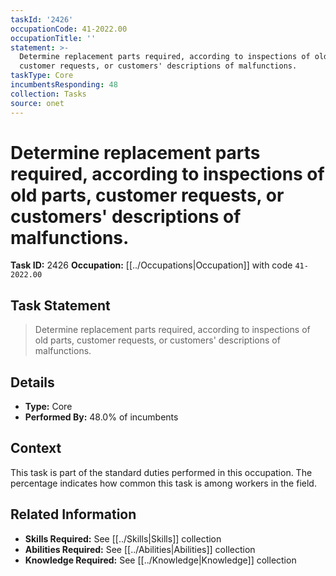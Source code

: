 ```yaml
---
taskId: '2426'
occupationCode: 41-2022.00
occupationTitle: ''
statement: >-
  Determine replacement parts required, according to inspections of old parts,
  customer requests, or customers' descriptions of malfunctions.
taskType: Core
incumbentsResponding: 48
collection: Tasks
source: onet
---
```

# Determine replacement parts required, according to inspections of old parts, customer requests, or customers' descriptions of malfunctions.

**Task ID:** 2426
**Occupation:** [[../Occupations|Occupation]] with code `41-2022.00`

## Task Statement

> Determine replacement parts required, according to inspections of old parts, customer requests, or customers' descriptions of malfunctions.

## Details

- **Type:** Core
- **Performed By:** 48.0% of incumbents

## Context

This task is part of the standard duties performed in this occupation. The percentage indicates how common this task is among workers in the field.

## Related Information

- **Skills Required:** See [[../Skills|Skills]] collection
- **Abilities Required:** See [[../Abilities|Abilities]] collection
- **Knowledge Required:** See [[../Knowledge|Knowledge]] collection
